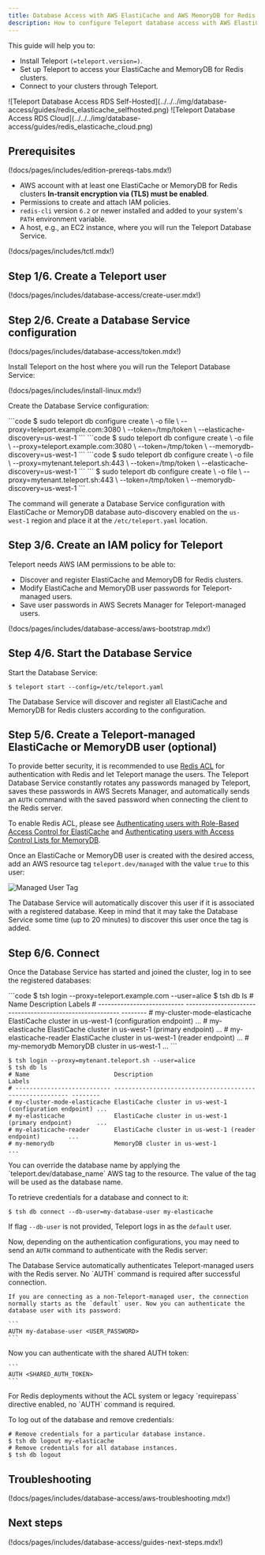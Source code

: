 ```yaml
---
title: Database Access with AWS ElastiCache and AWS MemoryDB for Redis
description: How to configure Teleport database access with AWS ElastiCache and AWS MemoryDB for Redis.
---
```


This guide will help you to:

- Install Teleport `(=teleport.version=)`.
- Set up Teleport to access your ElastiCache and MemoryDB for Redis clusters.
- Connect to your clusters through Teleport.

<Tabs>
<TabItem scope={["oss", "enterprise"]} label="Self-Hosted">
![Teleport Database Access RDS Self-Hosted](../../../img/database-access/guides/redis_elasticache_selfhosted.png)
</TabItem>
<TabItem scope={["cloud","team"]} label="Teleport Cloud">
![Teleport Database Access RDS Cloud](../../../img/database-access/guides/redis_elasticache_cloud.png)
</TabItem>

</Tabs>

## Prerequisites

(!docs/pages/includes/edition-prereqs-tabs.mdx!)

- AWS account with at least one ElastiCache or MemoryDB for Redis clusters
  **In-transit encryption via (TLS) must be enabled**.
- Permissions to create and attach IAM policies.
- `redis-cli` version `6.2` or newer installed and added to your system's `PATH` environment variable.
- A host, e.g., an EC2 instance, where you will run the Teleport Database
  Service.

(!docs/pages/includes/tctl.mdx!)

## Step 1/6. Create a Teleport user

(!docs/pages/includes/database-access/create-user.mdx!)

## Step 2/6. Create a Database Service configuration

(!docs/pages/includes/database-access/token.mdx!)

Install Teleport on the host where you will run the Teleport Database Service:

(!docs/pages/includes/install-linux.mdx!)

Create the Database Service configuration:

<Tabs>
<TabItem scope={["oss", "enterprise"]} label="Self-Hosted">

<Tabs>
  <TabItem label="ElastiCache">
  ```code
  $ sudo teleport db configure create \
     -o file \
     --proxy=teleport.example.com:3080 \
     --token=/tmp/token \
     --elasticache-discovery=us-west-1
  ```
  </TabItem>
  <TabItem label="MemoryDB">
  ```code
  $ sudo teleport db configure create \
     -o file \
     --proxy=teleport.example.com:3080 \
     --token=/tmp/token \
     --memorydb-discovery=us-west-1
  ```
  </TabItem>
</Tabs>

</TabItem>
<TabItem scope={["cloud"]} label="Teleport Enterprise Cloud">

<Tabs>
  <TabItem label="ElastiCache">
  ```code
  $ sudo teleport db configure create \
     -o file \
     --proxy=mytenant.teleport.sh:443 \
     --token=/tmp/token \
     --elasticache-discovery=us-west-1
  ```
  </TabItem>
  <TabItem label="MemoryDB">
  ```
  $ sudo teleport db configure create \
     -o file \
     --proxy=mytenant.teleport.sh:443 \
     --token=/tmp/token \
     --memorydb-discovery=us-west-1
  ```
  </TabItem>
</Tabs>

</TabItem>

</Tabs>

The command will generate a Database Service configuration with ElastiCache or
MemoryDB database auto-discovery enabled on the `us-west-1` region and place it
at the `/etc/teleport.yaml` location.

## Step 3/6. Create an IAM policy for Teleport

Teleport needs AWS IAM permissions to be able to:

- Discover and register ElastiCache and MemoryDB for Redis clusters.
- Modify ElastiCache and MemoryDB user passwords for Teleport-managed users.
- Save user passwords in AWS Secrets Manager for Teleport-managed users.

(!docs/pages/includes/database-access/aws-bootstrap.mdx!)

## Step 4/6. Start the Database Service

Start the Database Service:

```code
$ teleport start --config=/etc/teleport.yaml
```

The Database Service will discover and register all ElastiCache and MemoryDB
for Redis clusters according to the configuration.

## Step 5/6. Create a Teleport-managed ElastiCache or MemoryDB user (optional)

To provide better security, it is recommended to use [Redis
ACL](https://redis.io/docs/manual/security/acl/) for authentication with Redis
and let Teleport manage the users. The Teleport Database Service constantly
rotates any passwords managed by Teleport, saves these passwords in AWS Secrets
Manager, and automatically sends an `AUTH` command with the saved password when
connecting the client to the Redis server.

To enable Redis ACL, please see [Authenticating users with Role-Based Access
Control for
ElastiCache](https://docs.aws.amazon.com/AmazonElastiCache/latest/red-ug/Clusters.RBAC.html)
and [Authenticating users with Access Control Lists for
MemoryDB](https://docs.aws.amazon.com/memorydb/latest/devguide/clusters.acls.html).

Once an ElastiCache or MemoryDB user is created with the desired access, add an
AWS resource tag `teleport.dev/managed` with the value `true` to this user:

![Managed User Tag](../../../img/database-access/guides/redis/redis-aws-managed-user-tag.png)

The Database Service will automatically discover this user if it is associated
with a registered database. Keep in mind that it may take the Database Service
some time (up to 20 minutes) to discover this user once the tag is added.

## Step 6/6. Connect

Once the Database Service has started and joined the cluster, log in to see the
registered databases:

<Tabs>
<TabItem scope={["oss", "enterprise"]} label="Self-Hosted">
```code
$ tsh login --proxy=teleport.example.com --user=alice
$ tsh db ls
# Name                        Description                                               Labels
# --------------------------- --------------------------------------------------------- --------
# my-cluster-mode-elasticache ElastiCache cluster in us-west-1 (configuration endpoint) ...
# my-elasticache              ElastiCache cluster in us-west-1 (primary endpoint)       ...
# my-elasticache-reader       ElastiCache cluster in us-west-1 (reader endpoint)        ...
# my-memorydb                 MemoryDB cluster in us-west-1                             ...
```

</TabItem>
<TabItem scope={["cloud"]} label="Teleport Enterprise Cloud">

```code
$ tsh login --proxy=mytenant.teleport.sh --user=alice
$ tsh db ls
# Name                        Description                                               Labels
# --------------------------- --------------------------------------------------------- --------
# my-cluster-mode-elasticache ElastiCache cluster in us-west-1 (configuration endpoint) ...
# my-elasticache              ElastiCache cluster in us-west-1 (primary endpoint)       ...
# my-elasticache-reader       ElastiCache cluster in us-west-1 (reader endpoint)        ...
# my-memorydb                 MemoryDB cluster in us-west-1                             ...
```

</TabItem>

</Tabs>

<Admonition type="note" title="Note">
  You can override the database name by applying the `teleport.dev/database_name` AWS tag to the resource. The value of the tag will be used as the database name.
</Admonition>

To retrieve credentials for a database and connect to it:

```code
$ tsh db connect --db-user=my-database-user my-elasticache
```

If flag `--db-user` is not provided, Teleport logs in as the `default` user.

Now, depending on the authentication configurations, you may need to send an
`AUTH` command to authenticate with the Redis server:

<Tabs>
  <TabItem label="Redis with ACL">
    The Database Service automatically authenticates Teleport-managed users
    with the Redis server. No `AUTH` command is required after successful
    connection.

    If you are connecting as a non-Teleport-managed user, the connection
    normally starts as the `default` user. Now you can authenticate the
    database user with its password:

    ```
    AUTH my-database-user <USER_PASSWORD>
    ```
  </TabItem>

  <TabItem label="Redis with AUTH token">
    Now you can authenticate with the shared AUTH token:

    ```
    AUTH <SHARED_AUTH_TOKEN>
    ```
  </TabItem>

  <TabItem label="Redis without AUTH">
    For Redis deployments without the ACL system or legacy `requirepass`
    directive enabled, no `AUTH` command is required.
  </TabItem>

</Tabs>

To log out of the database and remove credentials:

```code
# Remove credentials for a particular database instance.
$ tsh db logout my-elasticache
# Remove credentials for all database instances.
$ tsh db logout
```

## Troubleshooting

(!docs/pages/includes/database-access/aws-troubleshooting.mdx!)

## Next steps

(!docs/pages/includes/database-access/guides-next-steps.mdx!)

